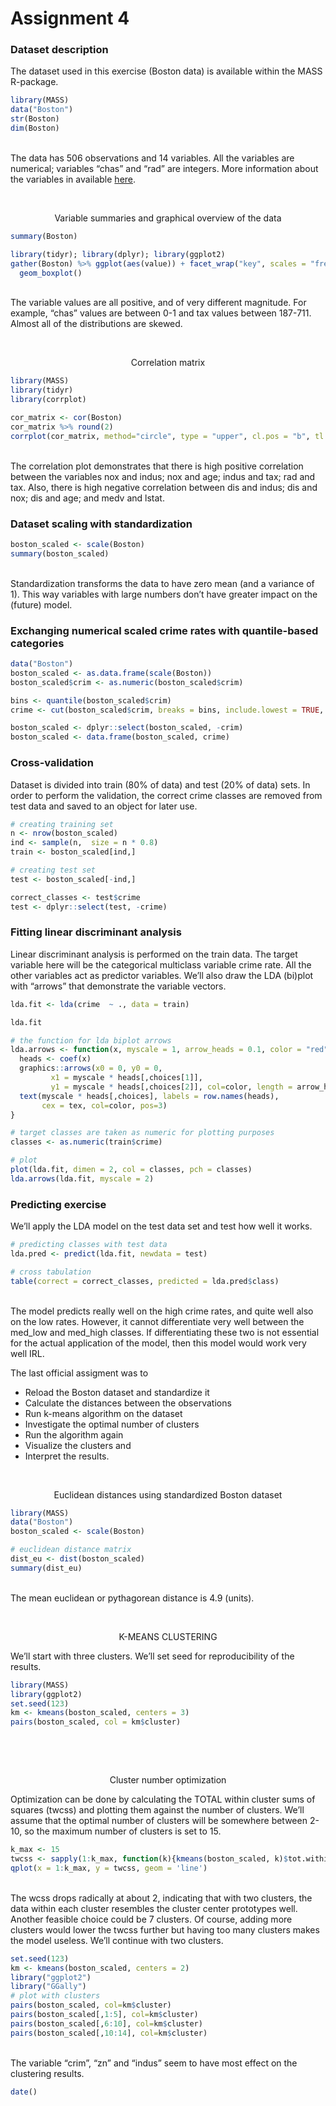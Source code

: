 # Assignment 4

### Dataset description ###

 
The dataset used in this exercise (Boston data) is available within the MASS R-package.
```r
library(MASS)
data("Boston")
str(Boston)
dim(Boston)
```
</br>The data has 506 observations and 14 variables. All the variables are numerical; variables "chas" and "rad" are integers. More information about the variables in available [here](https://stat.ethz.ch/R-manual/R-devel/library/MASS/html/Boston.html).

</br>
<p style="text-align: center;">Variable summaries and graphical overview of the data</p> 
```r
summary(Boston)
```


```r
library(tidyr); library(dplyr); library(ggplot2)
gather(Boston) %>% ggplot(aes(value)) + facet_wrap("key", scales = "free") + 
  geom_boxplot()
```
</br>The variable values are all positive, and of very different magnitude. For example, "chas" values are between 0-1 and tax values between 187-711. Almost all of the distributions are skewed.

</br>
<p style="text-align: center;">Correlation matrix</p> 
```r
library(MASS)
library(tidyr)
library(corrplot)

cor_matrix <- cor(Boston) 
cor_matrix %>% round(2)
corrplot(cor_matrix, method="circle", type = "upper", cl.pos = "b", tl.pos = "d", tl.cex = 0.8)
```
</br>The correlation plot demonstrates that there is high positive correlation between the variables nox and indus; nox and age; indus and tax; rad and tax. Also, there is high negative correlation between dis and indus; dis and nox; dis and age; and medv and lstat. 

### Dataset scaling with standardization ###
```r
boston_scaled <- scale(Boston)
summary(boston_scaled)
```
</br>Standardization transforms the data to have zero mean (and a variance of 1). This way variables with large numbers don't have greater impact on the (future) model.

### Exchanging numerical scaled crime rates with quantile-based categories ###
```r
data("Boston")
boston_scaled <- as.data.frame(scale(Boston))
boston_scaled$crim <- as.numeric(boston_scaled$crim)

bins <- quantile(boston_scaled$crim)
crime <- cut(boston_scaled$crim, breaks = bins, include.lowest = TRUE, labels=c("low", "med_low", "med_high","high"))

boston_scaled <- dplyr::select(boston_scaled, -crim)
boston_scaled <- data.frame(boston_scaled, crime)
```
### Cross-validation ###

Dataset is divided into train (80% of data) and test (20% of data) sets. In order to perform the validation, the correct crime classes are removed from test data and saved to an object for later use.
```r
# creating training set
n <- nrow(boston_scaled)
ind <- sample(n,  size = n * 0.8)
train <- boston_scaled[ind,]

# creating test set 
test <- boston_scaled[-ind,]

correct_classes <- test$crime
test <- dplyr::select(test, -crime)
```
### Fitting linear discriminant analysis ###

Linear discriminant analysis is performed on the train data. The target variable here will be the categorical multiclass variable crime rate. All the other variables act as predictor variables. We'll also draw the LDA (bi)plot with "arrows" that demonstrate the variable vectors.  
```r

lda.fit <- lda(crime  ~ ., data = train)

lda.fit

# the function for lda biplot arrows
lda.arrows <- function(x, myscale = 1, arrow_heads = 0.1, color = "red", tex = 0.75, choices = c(1,2)){
  heads <- coef(x)
  graphics::arrows(x0 = 0, y0 = 0, 
         x1 = myscale * heads[,choices[1]], 
         y1 = myscale * heads[,choices[2]], col=color, length = arrow_heads)
  text(myscale * heads[,choices], labels = row.names(heads), 
       cex = tex, col=color, pos=3)
}

# target classes are taken as numeric for plotting purposes
classes <- as.numeric(train$crime)

# plot
plot(lda.fit, dimen = 2, col = classes, pch = classes)
lda.arrows(lda.fit, myscale = 2)

```
 
### Predicting exercise ###

We'll apply the LDA model on the test data set and test how well it works.
```r
# predicting classes with test data
lda.pred <- predict(lda.fit, newdata = test)

# cross tabulation
table(correct = correct_classes, predicted = lda.pred$class)

```
</br>The model predicts really well on the high crime rates, and quite well also on the low rates. However, it cannot differentiate very well between the med_low and med_high classes. If differentiating these two is not essential for the actual application of the model, then this model would work very well IRL.

The last official assigment was to 

+  Reload the Boston dataset and standardize it
+  Calculate the distances between the observations
+  Run k-means algorithm on the dataset
+  Investigate the optimal number of clusters 
+  Run the algorithm again 
+  Visualize the clusters and 
+  Interpret the results.

</br>
<p style="text-align: center;">Euclidean distances using standardized Boston dataset</p> 
```r
library(MASS)
data("Boston")
boston_scaled <- scale(Boston)

# euclidean distance matrix
dist_eu <- dist(boston_scaled)
summary(dist_eu)

```
</br>The mean euclidean or pythagorean distance is 4.9 (units).

</br>
<p style="text-align: center;">K-MEANS CLUSTERING</p> 

We'll start with three clusters. We'll set seed for reproducibility of the results.
```r
library(MASS)
library(ggplot2)
set.seed(123)
km <- kmeans(boston_scaled, centers = 3)
pairs(boston_scaled, col = km$cluster)
```
</br>

</br>
<p style="text-align: center;">Cluster number optimization</p> 

Optimization can be done by calculating the TOTAL within cluster sums of squares (twcss) and plotting them against the number of clusters. We'll assume that the optimal number of clusters will be somewhere between 2-10, so the maximum number of clusters is set to 15. 
```r
k_max <- 15
twcss <- sapply(1:k_max, function(k){kmeans(boston_scaled, k)$tot.withinss})
qplot(x = 1:k_max, y = twcss, geom = 'line')
```
</br> The wcss drops radically at about 2, indicating that with two clusters, the data within each cluster resembles the cluster center prototypes well. Another feasible choice could be 7 clusters. Of course, adding more clusters would lower the twcss further but having too many clusters makes the model useless. We'll continue with two clusters. 
```r
set.seed(123)
km <- kmeans(boston_scaled, centers = 2)
library("ggplot2")                    
library("GGally") 
# plot with clusters
pairs(boston_scaled, col=km$cluster)
pairs(boston_scaled[,1:5], col=km$cluster)
pairs(boston_scaled[,6:10], col=km$cluster)
pairs(boston_scaled[,10:14], col=km$cluster)
```
</br>The variable "crim", "zn" and "indus" seem to have most effect on the clustering results.


```r
date()
```

